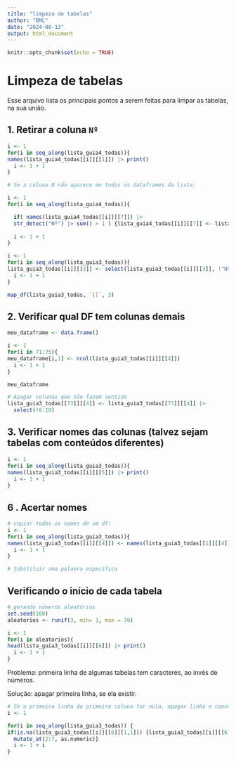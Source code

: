```yaml
---
title: "limpeza de tabelas"
author: "BML"
date: "2024-08-13"
output: html_document
---
```


```r
knitr::opts_chunk$set(echo = TRUE)
```

# Limpeza de tabelas

Esse arquivo lista os principais pontos a serem feitas para limpar as tabelas, na sua união.

## 1. Retirar a coluna `Nº`


```r
i <- 1
for(i in seq_along(lista_guia4_todas)){
names(lista_guia4_todas[[i]][[1]]) |> print()
  i <- 1 + 1
}

# Se a coluna N não aparece em todos os dataframes da lista:

i <- 1
for(i in seq_along(lista_guia4_todas)){

  if( names(lista_guia4_todas[[i]][[7]]) |> 
  str_detect("Nº") |> sum() > 1 ) {lista_guia4_todas[[i]][[7]] <- lista_guia4_todas[[i]][[7]] |> select(!"Nº")}
  
  i <- 1 + 1
}
```




```r
i <- 1
for(i in seq_along(lista_guia3_todas)){
lista_guia3_todas[[i]][[3]] <- select(lista_guia3_todas[[i]][[3]], !"Nº")
  i <- 1 + 1
}

map_df(lista_guia3_todas, `[[`, 3) 
```

## 2. Verificar qual DF tem colunas demais 

```r
meu_dataframe <- data.frame()

i <- 1
for(i in 71:75){
meu_dataframe[i,1] <- ncol(lista_guia3_todas[[i]][[4]]) 
  i <- 1 + 1
}

meu_dataframe

# Apagar colunas que não fazem sentido
lista_guia3_todas[[73]][[4]] <- lista_guia3_todas[[73]][[4]] |> 
  select(!6:10)
```

## 3. Verificar nomes das colunas (talvez sejam tabelas com conteúdos diferentes)

```r
i <- 1
for(i in seq_along(lista_guia3_todas)){
names(lista_guia3_todas[[i]][[5]]) |> print()
  i <- 1 + 1
}
```

## 6 . Acertar nomes
```r
# copiar todos os nomes de um df:
i <- 1
for(i in seq_along(lista_guia3_todas)){
names(lista_guia3_todas[[i]][[4]]) <- names(lista_guia3_todas[[1]][[4]])
  i <- 1 + 1
}

# Substituir uma palavra específica


```

## Verificando o início de cada tabela

```r
# gerando números aleatórios
set.seed(100)
aleatorios <- runif(3, min= 1, max = 70)

i <- 1
for(i in aleatorios){
head(lista_guia3_todas[[i]][[6]]) |> print()
  i <- 1 + 1
}
```
Problema: primeira linha de algumas tabelas tem caracteres, ao invés de números.

Solução: apagar primeira linha, se ela existir.

```r
# Se a primeira linha da primeira coluna for nula, apagar linha e converter as colunas 2 a 7 para valores numéricos
i <- 1

for(i in seq_along(lista_guia3_todas)) {
if(is.na(lista_guia3_todas[[i]][[6]][1,1])) {lista_guia3_todas[[i]][[6]] <- lista_guia3_todas[[i]][[6]][-1,] |> 
  mutate_at(2:7, as.numeric)}    
  i <- 1 + i
}
```



